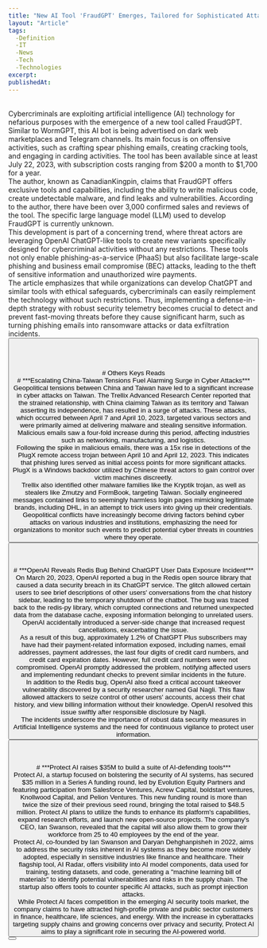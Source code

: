 ```yaml
---
title: "New AI Tool 'FraudGPT' Emerges, Tailored for Sophisticated Attacks"
layout: "Article"
tags: 
  -Definition
  -IT
  -News
  -Tech
  -Technologies
excerpt:
publishedAt:
---
```

<br/>
Cybercriminals are exploiting artificial intelligence (AI) technology for nefarious purposes with the emergence of a new tool called FraudGPT. Similar to WormGPT, this AI bot is being advertised on dark web marketplaces and Telegram channels. Its main focus is on offensive activities, such as crafting spear phishing emails, creating cracking tools, and engaging in carding activities. The tool has been available since at least July 22, 2023, with subscription costs ranging from $200 a month to $1,700 for a year.
<br/>
The author, known as CanadianKingpin, claims that FraudGPT offers exclusive tools and capabilities, including the ability to write malicious code, create undetectable malware, and find leaks and vulnerabilities. According to the author, there have been over 3,000 confirmed sales and reviews of the tool. The specific large language model (LLM) used to develop FraudGPT is currently unknown.
<br/>
<Image src="/gpt.jpg" alt="" width={600} height={500} />
<br />
This development is part of a concerning trend, where threat actors are leveraging OpenAI ChatGPT-like tools to create new variants specifically designed for cybercriminal activities without any restrictions. These tools not only enable phishing-as-a-service (PhaaS) but also facilitate large-scale phishing and business email compromise (BEC) attacks, leading to the theft of sensitive information and unauthorized wire payments.
<br/>
The article emphasizes that while organizations can develop ChatGPT and similar tools with ethical safeguards, cybercriminals can easily reimplement the technology without such restrictions. Thus, implementing a defense-in-depth strategy with robust security telemetry becomes crucial to detect and prevent fast-moving threats before they cause significant harm, such as turning phishing emails into ransomware attacks or data exfiltration incidents.
<br/>
<Button
  address="https://thehackernews.com/2023/07/new-ai-tool-fraudgpt-emerges-tailored.html?ref=futuretools.io"
  text="Source"
/>
<br/>
<br/>
<br/>
<br/>
# Others Keys Reads
<br/>
# ***Escalating China-Taiwan Tensions Fuel Alarming Surge in Cyber Attacks***
<br/>
<Image src="/china-taiwan-cyberattacks.png" alt="" width={600} height={500} />
<br />
Geopolitical tensions between China and Taiwan have led to a significant increase in cyber attacks on Taiwan. The Trellix Advanced Research Center reported that the strained relationship, with China claiming Taiwan as its territory and Taiwan asserting its independence, has resulted in a surge of attacks. These attacks, which occurred between April 7 and April 10, 2023, targeted various sectors and were primarily aimed at delivering malware and stealing sensitive information. Malicious emails saw a four-fold increase during this period, affecting industries such as networking, manufacturing, and logistics.
<br/>
Following the spike in malicious emails, there was a 15x rise in detections of the PlugX remote access trojan between April 10 and April 12, 2023. This indicates that phishing lures served as initial access points for more significant attacks. PlugX is a Windows backdoor utilized by Chinese threat actors to gain control over victim machines discreetly.
<br/>
Trellix also identified other malware families like the Kryptik trojan, as well as stealers like Zmutzy and FormBook, targeting Taiwan. Socially engineered messages contained links to seemingly harmless login pages mimicking legitimate brands, including DHL, in an attempt to trick users into giving up their credentials.
<br/>
Geopolitical conflicts have increasingly become driving factors behind cyber attacks on various industries and institutions, emphasizing the need for organizations to monitor such events to predict potential cyber threats in countries where they operate.
<br/>
<Button
  address="https://thehackernews.com/2023/05/escalating-china-taiwan-tensions-fuel.html"
  text="Source"
/>
<br/>
<br/>
<br/>
# ***OpenAI Reveals Redis Bug Behind ChatGPT User Data Exposure Incident***
<br/>
On March 20, 2023, OpenAI reported a bug in the Redis open source library that caused a data security breach in its ChatGPT service. The glitch allowed certain users to see brief descriptions of other users' conversations from the chat history sidebar, leading to the temporary shutdown of the chatbot. The bug was traced back to the redis-py library, which corrupted connections and returned unexpected data from the database cache, exposing information belonging to unrelated users. OpenAI accidentally introduced a server-side change that increased request cancellations, exacerbating the issue.
<br/>
As a result of this bug, approximately 1.2% of ChatGPT Plus subscribers may have had their payment-related information exposed, including names, email addresses, payment addresses, the last four digits of credit card numbers, and credit card expiration dates. However, full credit card numbers were not compromised. OpenAI promptly addressed the problem, notifying affected users and implementing redundant checks to prevent similar incidents in the future.
<br/>
In addition to the Redis bug, OpenAI also fixed a critical account takeover vulnerability discovered by a security researcher named Gal Nagli. This flaw allowed attackers to seize control of other users' accounts, access their chat history, and view billing information without their knowledge. OpenAI resolved this issue swiftly after responsible disclosure by Nagli.
<br/>
The incidents underscore the importance of robust data security measures in Artificial Intelligence systems and the need for continuous vigilance to protect user information.
<br/>
<Button
  address="https://thehackernews.com/2023/05/escalating-china-taiwan-tensions-fuel.html"
  text="Source"
/>
<br/>
<br/>
<br/>
# ***Protect AI raises $35M to build a suite of AI-defending tools***
<br/>
<Image src="/GettyImages-1300897309.jpeg" alt="" width={600} height={500} />
<br />
Protect AI, a startup focused on bolstering the security of AI systems, has secured $35 million in a Series A funding round, led by Evolution Equity Partners and featuring participation from Salesforce Ventures, Acrew Capital, boldstart ventures, Knollwood Capital, and Pelion Ventures. This new funding round is more than twice the size of their previous seed round, bringing the total raised to $48.5 million. Protect AI plans to utilize the funds to enhance its platform's capabilities, expand research efforts, and launch new open-source projects. The company's CEO, Ian Swanson, revealed that the capital will also allow them to grow their workforce from 25 to 40 employees by the end of the year.
<br/>
Protect AI, co-founded by Ian Swanson and Daryan Dehghanpisheh in 2022, aims to address the security risks inherent in AI systems as they become more widely adopted, especially in sensitive industries like finance and healthcare. Their flagship tool, AI Radar, offers visibility into AI model components, data used for training, testing datasets, and code, generating a "machine learning bill of materials" to identify potential vulnerabilities and risks in the supply chain. The startup also offers tools to counter specific AI attacks, such as prompt injection attacks.
<br/>
While Protect AI faces competition in the emerging AI security tools market, the company claims to have attracted high-profile private and public sector customers in finance, healthcare, life sciences, and energy. With the increase in cyberattacks targeting supply chains and growing concerns over privacy and security, Protect AI aims to play a significant role in securing the AI-powered world.
<br/>
<Button
  address="https://techcrunch.com/2023/07/26/protect-ai-raises-35m-to-build-a-suite-of-ai-defending-tools/"
  text="Source"
/>
